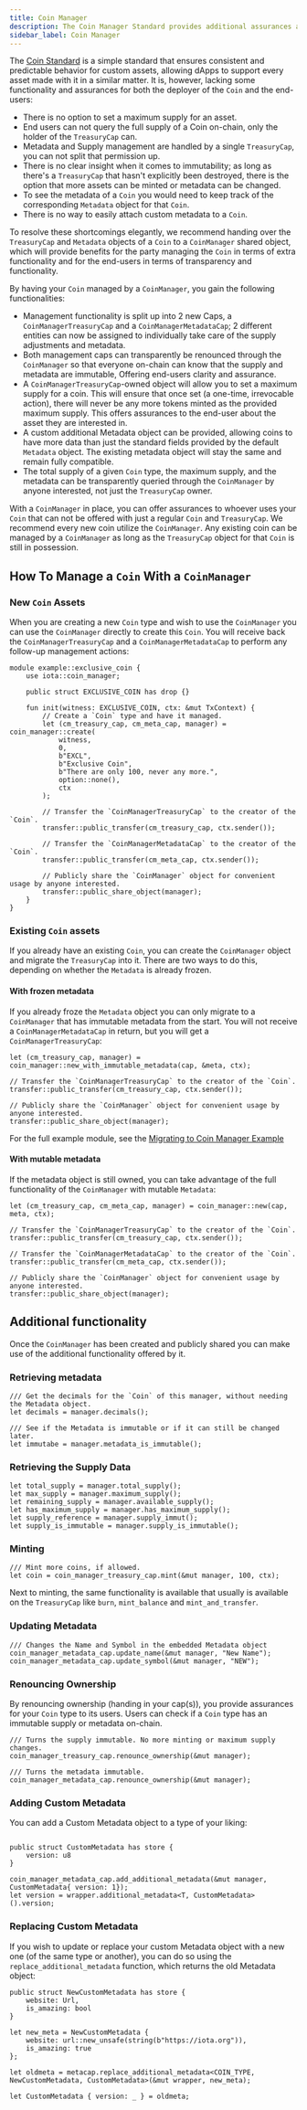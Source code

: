 ```yaml
---
title: Coin Manager
description: The Coin Manager Standard provides additional assurances and functionality when it comes to managing Coin supply and metadata.
sidebar_label: Coin Manager
---
```


The [Coin Standard](./coin.mdx) is a simple standard that ensures consistent and predictable behavior for custom assets, allowing dApps to support every asset made with it in a similar matter. It is, however, lacking some functionality and assurances for both the deployer of the `Coin` and the end-users:

- There is no option to set a maximum supply for an asset.
- End users can not query the full supply of a Coin on-chain, only the holder of the `TreasuryCap` can.
- Metadata and Supply management are handled by a single `TreasuryCap`, you can not split that permission up.
- There is no clear insight when it comes to immutability; as long as there's a `TreasuryCap` that hasn't explicitly been destroyed, there is the option that more assets can be minted or metadata can be changed.
- To see the metadata of a `Coin` you would need to keep track of the corresponding `Metadata` object for that `Coin`.
- There is no way to easily attach custom metadata to a `Coin`.

To resolve these shortcomings elegantly, we recommend handing over the `TreasuryCap` and `Metadata` objects of a `Coin` to a `CoinManager` shared object, which will provide benefits for the party managing the `Coin` in terms of extra functionality and for the end-users in terms of transparency and functionality. 

By having your `Coin` managed by a `CoinManager`, you gain the following functionalities:

- Management functionality is split up into 2 new Caps, a `CoinManagerTreasuryCap` and a `CoinManagerMetadataCap`; 2 different entities can now be assigned to individually take care of the supply adjustments and metadata. 
- Both management caps can transparently be renounced through the `CoinManager` so that everyone on-chain can know that the supply and metadata are immutable, Offering end-users clarity and assurance.
- A `CoinManagerTreasuryCap`-owned object will allow you to set a maximum supply for a coin. This will ensure that once set (a one-time, irrevocable action), there will never be any more tokens minted as the provided maximum supply. This offers assurances to the end-user about the asset they are interested in.
- A custom additional Metadata object can be provided, allowing coins to have more data than just the standard fields provided by the default `Metadata` object. The existing metadata object will stay the same and remain fully compatible.
- The total supply of a given `Coin` type, the maximum supply, and the metadata can be transparently queried through the `CoinManager` by anyone interested, not just the `TreasuryCap` owner.

With a `CoinManager` in place, you can offer assurances to whoever uses your `Coin` that can not be offered with just a regular `Coin` and `TreasuryCap`. We recommend every new coin utilize the `CoinManager`. Any existing coin can be managed by a `CoinManager` as long as the `TreasuryCap` object for that `Coin` is still in possession.

## How To Manage a `Coin` With a `CoinManager`

### New `Coin` Assets

When you are creating a new `Coin` type and wish to use the `CoinManager` you can use the `CoinManager` directly to create this `Coin`. You will receive back the `CoinManagerTreasuryCap` and a `CoinManagerMetadataCap` to perform any follow-up management actions:

```move
module example::exclusive_coin {
    use iota::coin_manager;

    public struct EXCLUSIVE_COIN has drop {}

    fun init(witness: EXCLUSIVE_COIN, ctx: &mut TxContext) {
        // Create a `Coin` type and have it managed.
        let (cm_treasury_cap, cm_meta_cap, manager) = coin_manager::create(
            witness,
            0, 
            b"EXCL",
            b"Exclusive Coin",
            b"There are only 100, never any more.",
            option::none(),
            ctx
        );

        // Transfer the `CoinManagerTreasuryCap` to the creator of the `Coin`.
        transfer::public_transfer(cm_treasury_cap, ctx.sender());
        
        // Transfer the `CoinManagerMetadataCap` to the creator of the `Coin`.
        transfer::public_transfer(cm_meta_cap, ctx.sender());

        // Publicly share the `CoinManager` object for convenient usage by anyone interested.
        transfer::public_share_object(manager);
    }
}
```

### Existing `Coin` assets

If you already have an existing `Coin`, you can create the `CoinManager` object and migrate the `TreasuryCap` into it. There are two ways to do this, depending on whether the `Metadata` is already frozen. 

#### With frozen metadata

If you already froze the `Metadata` object you can only migrate to a `CoinManager` that has immutable metadata from the start. You will not receive a `CoinManagerMetadataCap` in return, but you will get a `CoinManagerTreasuryCap`:

```move
let (cm_treasury_cap, manager) = coin_manager::new_with_immutable_metadata(cap, &meta, ctx);

// Transfer the `CoinManagerTreasuryCap` to the creator of the `Coin`.
transfer::public_transfer(cm_treasury_cap, ctx.sender());

// Publicly share the `CoinManager` object for convenient usage by anyone interested.
transfer::public_share_object(manager);
```
For the full example module, see the [Migrating to Coin Manager Example](../../developer/iota-101/create-coin/migrate-to-coin-manager.mdx)

#### With mutable metadata

If the metadata object is still owned, you can take advantage of the full functionality of the `CoinManager` with mutable `Metadata`:

```move
let (cm_treasury_cap, cm_meta_cap, manager) = coin_manager::new(cap, meta, ctx);

// Transfer the `CoinManagerTreasuryCap` to the creator of the `Coin`.
transfer::public_transfer(cm_treasury_cap, ctx.sender());

// Transfer the `CoinManagerMetadataCap` to the creator of the `Coin`.
transfer::public_transfer(cm_meta_cap, ctx.sender());

// Publicly share the `CoinManager` object for convenient usage by anyone interested.
transfer::public_share_object(manager);
```

## Additional functionality

Once the `CoinManager` has been created and publicly shared you can make use of the additional functionality offered by it. 

### Retrieving metadata

```move
/// Get the decimals for the `Coin` of this manager, without needing the Metadata object.
let decimals = manager.decimals();

/// See if the Metadata is immutable or if it can still be changed later.
let immutabe = manager.metadata_is_immutable();
```

### Retrieving the Supply Data

```move
let total_supply = manager.total_supply();
let max_supply = manager.maximum_supply();
let remaining_supply = manager.available_supply();
let has_maximum_supply = manager.has_maximum_supply();
let supply_reference = manager.supply_immut();
let supply_is_immutable = manager.supply_is_immutable();
```

### Minting

```move
/// Mint more coins, if allowed.
let coin = coin_manager_treasury_cap.mint(&mut manager, 100, ctx);
```

Next to minting, the same functionality is available that usually is available on the `TreasuryCap` like `burn`, `mint_balance` and `mint_and_transfer`.

### Updating Metadata

```move
/// Changes the Name and Symbol in the embedded Metadata object
coin_manager_metadata_cap.update_name(&mut manager, "New Name");
coin_manager_metadata_cap.update_symbol(&mut manager, "NEW");
```

### Renouncing Ownership

By renouncing ownership (handing in your cap(s)), you provide assurances for your `Coin` type to its users. Users can check if a `Coin` type has an immutable supply or metadata on-chain.

```move
/// Turns the supply immutable. No more minting or maximum supply changes.
coin_manager_treasury_cap.renounce_ownership(&mut manager); 

/// Turns the metadata immutable.
coin_manager_metadata_cap.renounce_ownership(&mut manager); 
```

### Adding Custom Metadata

You can add a Custom Metadata object to a type of your liking:

```move

public struct CustomMetadata has store {
    version: u8
}

coin_manager_metadata_cap.add_additional_metadata(&mut manager, CustomMetadata{ version: 1}); 
let version = wrapper.additional_metadata<T, CustomMetadata>().version;
```

### Replacing Custom Metadata

If you wish to update or replace your custom Metadata object with a new one (of the same type or another), you can do so using the `replace_additional_metadata` function, which returns the old Metadata object:

```move
public struct NewCustomMetadata has store {
    website: Url,
    is_amazing: bool
}

let new_meta = NewCustomMetadata {
    website: url::new_unsafe(string(b"https://iota.org")),
    is_amazing: true
};

let oldmeta = metacap.replace_additional_metadata<COIN_TYPE, NewCustomMetadata, CustomMetadata>(&mut wrapper, new_meta);

let CustomMetadata { version: _ } = oldmeta;
```